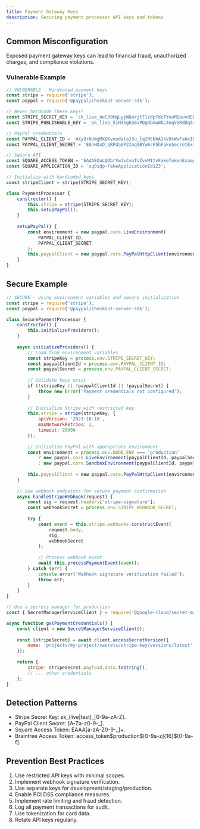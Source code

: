 ```yaml
---
title: Payment Gateway Keys
description: Securing payment processor API keys and tokens
---
```


## Common Misconfiguration

Exposed payment gateway keys can lead to financial fraud, unauthorized charges, and compliance violations.

### Vulnerable Example

```javascript
// VULNERABLE - Hardcoded payment keys
const stripe = require('stripe');
const paypal = require('@paypal/checkout-server-sdk');

// Never hardcode these keys!
const STRIPE_SECRET_KEY = 'sk_live_4eC39HqLyjWDarjtT1zdp7dcTYooMQauvdEDq54NiTphI7jx';
const STRIPE_PUBLISHABLE_KEY = 'pk_live_51H3bgKG8vPDgDbmwNbL4nqVGRdDq5rWvZ';

// PayPal credentials
const PAYPAL_CLIENT_ID = 'AXy9r6UmgMXQKvnodataJ3u_lqIMSbhA2kV8tWwFakeID';
const PAYPAL_CLIENT_SECRET = 'EGnHDxD_qRPdaGP2Ioq9BYw6rF5hFakeSecretExample';

// Square API
const SQUARE_ACCESS_TOKEN = 'EAAAEOuLQObrVwJvCvoTsZvvM1YvFakeTokenExample';
const SQUARE_APPLICATION_ID = 'sq0idp-FakeApplicationId123';

// Initialize with hardcoded keys
const stripeClient = stripe(STRIPE_SECRET_KEY);

class PaymentProcessor {
    constructor() {
        this.stripe = stripe(STRIPE_SECRET_KEY);
        this.setupPayPal();
    }
    
    setupPayPal() {
        const environment = new paypal.core.LiveEnvironment(
            PAYPAL_CLIENT_ID,
            PAYPAL_CLIENT_SECRET
        );
        this.paypalClient = new paypal.core.PayPalHttpClient(environment);
    }
}
```

## Secure Example

```javascript
// SECURE - Using environment variables and secure initialization
const stripe = require('stripe');
const paypal = require('@paypal/checkout-server-sdk');

class SecurePaymentProcessor {
    constructor() {
        this.initializeProviders();
    }
    
    async initializeProviders() {
        // Load from environment variables
        const stripeKey = process.env.STRIPE_SECRET_KEY;
        const paypalClientId = process.env.PAYPAL_CLIENT_ID;
        const paypalSecret = process.env.PAYPAL_CLIENT_SECRET;
        
        // Validate keys exist
        if (!stripeKey || !paypalClientId || !paypalSecret) {
            throw new Error('Payment credentials not configured');
        }
        
        // Initialize Stripe with restricted key
        this.stripe = stripe(stripeKey, {
            apiVersion: '2023-10-16',
            maxNetworkRetries: 2,
            timeout: 20000
        });
        
        // Initialize PayPal with appropriate environment
        const environment = process.env.NODE_ENV === 'production'
            ? new paypal.core.LiveEnvironment(paypalClientId, paypalSecret)
            : new paypal.core.SandboxEnvironment(paypalClientId, paypalSecret);
            
        this.paypalClient = new paypal.core.PayPalHttpClient(environment);
    }
    
    // Use webhook endpoints for secure payment confirmation
    async handleStripeWebhook(request) {
        const sig = request.headers['stripe-signature'];
        const webhookSecret = process.env.STRIPE_WEBHOOK_SECRET;
        
        try {
            const event = this.stripe.webhooks.constructEvent(
                request.body,
                sig,
                webhookSecret
            );
            
            // Process webhook event
            await this.processPaymentEvent(event);
        } catch (err) {
            console.error('Webhook signature verification failed');
            throw err;
        }
    }
}

// Use a secrets manager for production
const { SecretManagerServiceClient } = require('@google-cloud/secret-manager');

async function getPaymentCredentials() {
    const client = new SecretManagerServiceClient();
    
    const [stripeSecret] = await client.accessSecretVersion({
        name: 'projects/my-project/secrets/stripe-key/versions/latest',
    });
    
    return {
        stripe: stripeSecret.payload.data.toString(),
        // ... other credentials
    };
}
```

## Detection Patterns

  * Stripe Secret Key: sk_(live|test)_[0-9a-zA-Z].
  * PayPal Client Secret: [A-Za-z0-9-_].
  * Square Access Token: EAAA[a-zA-Z0-9-_]+.
  * Braintree Access Token: access_token\$production\$[0-9a-z]{16}\$[0-9a-f].

## Prevention Best Practices

  1. Use restricted API keys with minimal scopes.
  2. Implement webhook signature verification.
  3. Use separate keys for development/staging/production.
  4. Enable PCI DSS compliance measures.
  5. Implement rate limiting and fraud detection.
  6. Log all payment transactions for audit.
  7. Use tokenization for card data.
  8. Rotate API keys regularly.